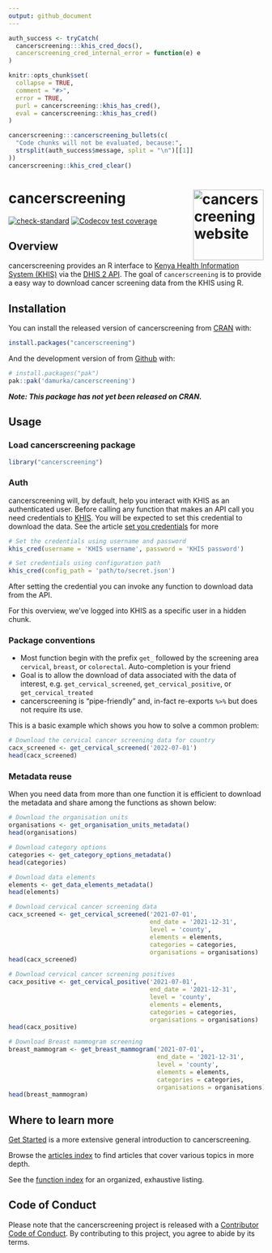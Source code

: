 ```yaml
---
output: github_document
---
```


```r
auth_success <- tryCatch(
  cancerscreening:::khis_cred_docs(),
  cancerscreening_cred_internal_error = function(e) e
)

knitr::opts_chunk$set(
  collapse = TRUE,
  comment = "#>",
  error = TRUE,
  purl = cancerscreening::khis_has_cred(),
  eval = cancerscreening::khis_has_cred()
)
```

```r
cancerscreening:::cancerscreening_bullets(c(
  "Code chunks will not be evaluated, because:",
  strsplit(auth_success$message, split = "\n")[[1]]
))
cancerscreening::khis_cred_clear()
```

# cancerscreening <a href="https://cancerscreening.damurka.com"><img src="man/figures/logo.png" align="right" height="139" alt="cancerscreening website" /></a>

<!-- badges: start -->
[![check-standard](https://github.com/damurka/cancerscreening/actions/workflows/R-CMD-check.yaml/badge.svg)](https://github.com/damurka/cancerscreening/actions/workflows/R-CMD-check.yaml)
[![Codecov test coverage](https://codecov.io/gh/damurka/cancerscreening/branch/main/graph/badge.svg)](https://app.codecov.io/gh/damurka/cancerscreening?branch=main)
<!-- badges: end -->

## Overview

cancerscreening provides an R interface to [Kenya Health Information System (KHIS)](https://hiskenya.org) via the [DHIS 2 API](https://docs.dhis2.org/en/develop/using-the-api/dhis-core-version-master/introduction.html). The goal of `cancerscreening` is to provide a easy way to download cancer screening data from the KHIS using R.

## Installation

You can install the released version of cancerscreening from [CRAN](https://cran.r-project.org/) with:

```r
install.packages("cancerscreening")
```

And the development version of from [Github](https://github.com) with:

```r
# install.packages("pak")
pak::pak('damurka/cancerscreening')
```
___Note: This package has not yet been released on CRAN.___

## Usage

### Load cancerscreening package

```r
library("cancerscreening")
```

### Auth

cancerscreening will, by default, help you interact with KHIS as an authenticated 
user. Before calling any function that makes an API call you need credentials to 
[KHIS](https://hiskenya.org). You will be expected to set this credential to 
download the data. See the article [set you credentials](https://cancerscreening.damurka.com/articles/set-your-credentials.html) for more

```r
# Set the credentials using username and password
khis_cred(username = 'KHIS username', password = 'KHIS password')

# Set credentials using configuration path
khis_cred(config_path = 'path/to/secret.json')
```

After setting the credential you can invoke any function to download data from the API.

For this overview, we've logged into KHIS as a specific user in a hidden chunk.

### Package conventions

* Most function begin with the prefix `get_` followed by the screening area 
  `cervical`, `breast`, or `colorectal`. Auto-completion is your friend
* Goal is to allow the download of data associated with the data of interest, 
  e.g. `get_cervical_screened`, `get_cervical_positive`, or `get_cervical_treated`
* cancerscreening is "pipe-friendly" and, in-fact re-exports `%>%` but does not 
  require its use.


This is a basic example which shows you how to solve a common problem:

```r
# Download the cervical cancer screening data for country
cacx_screened <- get_cervical_screened('2022-07-01')
head(cacx_screened)
```

### Metadata reuse

When you need data from more than one function it is efficient to download the
metadata and share among the functions as shown below:

```r
# Download the organisation units
organisations <- get_organisation_units_metadata()
head(organisations)

# Download category options
categories <- get_category_options_metadata()
head(categories)

# Download data elements 
elements <- get_data_elements_metadata()
head(elements)

# Download cervical cancer screening data
cacx_screened <- get_cervical_screened('2021-07-01',
                                       end_date = '2021-12-31',
                                       level = 'county',
                                       elements = elements,
                                       categories = categories,
                                       organisations = organisations)
head(cacx_screened)

# Download cervical cancer screening positives
cacx_positive <- get_cervical_positive('2021-07-01',
                                       end_date = '2021-12-31',
                                       level = 'county',
                                       elements = elements,
                                       categories = categories,
                                       organisations = organisations)
head(cacx_positive)

# Download Breast mammogram screening
breast_mammogram <- get_breast_mammogram('2021-07-01', 
                                         end_date = '2021-12-31',
                                         level = 'county',
                                         elements = elements,
                                         categories = categories,
                                         organisations = organisations)
head(breast_mammogram)
```

## Where to learn more

[Get Started](https://cancerscreening.damurka.com/articles/cancerscreening.html) is a more extensive general introduction to cancerscreening.

Browse the [articles index](https://cancerscreening.damurka.com/articles/index.html) to find articles that cover various topics in more depth.

See the [function index](https://cancerscreening.damurka.com/reference/index.html) for an organized, exhaustive listing.

## Code of Conduct

Please note that the cancerscreening project is released with a [Contributor Code of Conduct](https://cancerscreening.damurka.com/CODE_OF_CONDUCT.html). By contributing to this project, you agree to abide by its terms.
